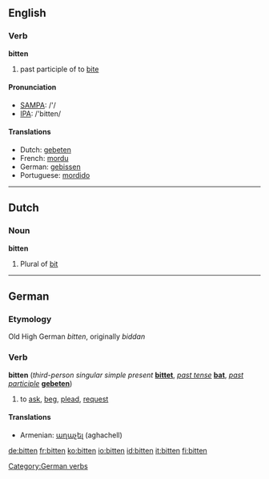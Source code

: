 ==English==

===Verb===
'''bitten'''

# past participle of to [[bite]]

====Pronunciation====
*[[w:SAMPA|SAMPA]]: /'/
*[[w:IPA|IPA]]: /'bitten/

====Translations====
*Dutch: [[gebeten]]
*French: [[mordu]]
*German: [[gebissen]]
*Portuguese: [[mordido]]

----

==Dutch==
===Noun===
'''bitten'''

# Plural of [[bit]]

----
==German==
===Etymology===
Old High German ''bitten'', originally ''biddan''
===Verb===
'''bitten''' (''third-person singular simple present'' '''[[bittet]]''', ''[[past tense]]'' '''[[bat]]''', ''[[past participle]]'' '''[[gebeten]]''')

#to [[ask]], [[beg]], [[plead]], [[request]]

====Translations====
*Armenian: [[աղաչել]] (aghachell)

[[Category:German verbs]]

[[de:bitten]]
[[fr:bitten]]
[[ko:bitten]]
[[io:bitten]]
[[id:bitten]]
[[it:bitten]]
[[fi:bitten]]